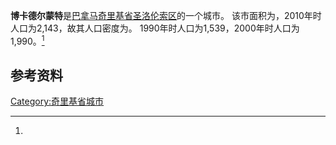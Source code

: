 {{Infobox settlement
|name                   = 博卡德尔蒙特
|native_name            = 
|settlement_type        = [[市_(巴拿马)|市]]
|image_skyline          = 
|image_caption          = 
|image_alt              = 
|pushpin_map            =
|coordinates_display    = inline,title
|coordinates_region     = PA
|subdivision_type       = 国家
|subdivision_name       = {{flag|Panama}}
|subdivision_type1      = [[巴拿马行政区划|省份]]
|subdivision_name1      = [[奇里基省|奇里基省]]
|subdivision_type2      = [[区_(巴拿马)|区]]
|subdivision_name2      = [[圣洛伦索区_(巴拿马)|圣洛伦索区]]
|leader_title           = 
|leader_name            = 
|established_title      = 设立时间
|established_date       = 
|area_land_km2          = 243.8
|area_footnotes         = <ref name=inec>[http://www.contraloria.gob.pa/inec/archivos/P3601Cuadro11.xls {{Wayback|url=http://www.contraloria.gob.pa/inec/archivos/P3601Cuadro11.xls |date=20160304030354 }} "Cuadro 11 (Superficie, población y densidad de población en la República...)" [Table 11 (Area, population, and population density in the Republic...)<nowiki>]</nowiki>] (.xls). In {{cite web|title=Resultados Finales Básicos|trans-title=Basic Final Results|url=https://www.contraloria.gob.pa/inec/publicaciones/Publicaciones.aspx?ID_SUBCATEGORIA=59&ID_PUBLICACION=360&ID_IDIOMA=1&ID_CATEGORIA=13|publisher=[[巴拿马国家统计及普查局|巴拿马国家统计及普查局]]|accessdate=May 26, 2015|language=es|archive-date=2015-07-10|archive-url=https://web.archive.org/web/20150710070123/http://www.contraloria.gob.pa/inec/Publicaciones/Publicaciones.aspx?ID_SUBCATEGORIA=59&ID_PUBLICACION=360&ID_IDIOMA=1&ID_CATEGORIA=13|dead-url=no}}</ref>
|population_as_of       = 2010
|population_total       = 2143
|population_footnotes   = <ref name=inec/>
|population_density_km2 = 8.8
|population_note        = 人口密度数据由计算得出
|timezone1              = [[北美东部时区|东部时区]]
|utc_offset1            = −5
|latd                   = 
|latm                   = 
|lats                   = 
|latNS                  = 
|longd                  = 
|longm                  = 
|longs                  = 
|longEW                 = }}

'''博卡德尔蒙特'''是[[巴拿马|巴拿马]][[奇里基省|奇里基省]][[圣洛伦索区_(巴拿马)|圣洛伦索区]]的一个城市。 该市面积为{{convert|243.8|sqkm|sqmi}}，2010年时人口为2,143，故其人口密度为{{convert|8.8|PD/sqkm|PD/sqmi}}。 1990年时人口为1,539，2000年时人口为1,990。<ref name=inec/>

==参考资料==
{{reflist}}

{{Panama-geo-stub}}
{{Chiriquí Province}}

{{coord|8.3500|N|82.1167|W|display=title}}

[[Category:奇里基省城市|Category:奇里基省城市]]
